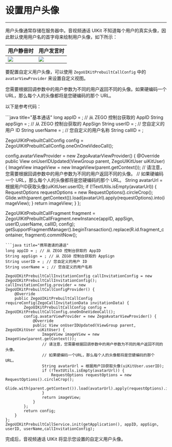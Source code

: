 # 设置用户头像

- - -

用户头像通常存储在服务器中。音视频通话 UIKit 不知道每个用户的真实头像，因此默认使用用户名的首字母来绘制用户头像，如下所示：

| 用户静音时 | 用户发言时 |
| -- | -- |
| <Frame width="256" height="auto" caption=""><img src="https://storage.zego.im/sdk-doc/Pics/ZegoUIKit/Flutter/_default_avatar_nowave.jpg" /></Frame> | <Frame width="256" height="auto" caption=""><img src="https://storage.zego.im/sdk-doc/Pics/ZegoUIKit/Flutter/_default_avatar.jpg" /></Frame> |

要配置自定义用户头像，可以使用 `ZegoUIKitPrebuiltCallConfig` 中的 `avatarViewProvider` 来设置自定义视图。

<Warning title="注意">
您需要根据回调参数中的用户参数为不同的用户返回不同的头像。如果硬编码一个 URL，那么每个人的头像都将是您硬编码的那个 URL。
</Warning>

以下是参考代码：

<CodeGroup>
```java title="基本通话"
long appID = ; // 从 ZEGO 控制台获取的 AppID
String appSign = ; // 从 ZEGO 控制台获取的 AppSign
String userID = ; // 您自定义的用户 ID
String userName = ; // 您自定义的用户名称
String callID = ;

ZegoUIKitPrebuiltCallConfig config = ZegoUIKitPrebuiltCallConfig.oneOnOneVideoCall();

config.avatarViewProvider = new ZegoAvatarViewProvider() {
    @Override
    public View onUserIDUpdated(ViewGroup parent, ZegoUIKitUser uiKitUser) {
        ImageView imageView = new ImageView(parent.getContext());
        // 请注意，您需要根据回调参数中的用户参数为不同的用户返回不同的头像。
        // 如果硬编码一个 URL，那么每个人的头像都将是您硬编码的那个 URL。
        String avatarUrl = 根据用户ID获取头像(uiKitUser.userID);
        if (!TextUtils.isEmpty(avatarUrl)) {
            RequestOptions requestOptions = new RequestOptions().circleCrop();
            Glide.with(parent.getContext()).load(avatarUrl).apply(requestOptions).into(imageView);
        }
        return imageView;
    }
};

ZegoUIKitPrebuiltCallFragment fragment = ZegoUIKitPrebuiltCallFragment.newInstance(appID, appSign, userID,userName, callID, config);
getSupportFragmentManager().beginTransaction().replace(R.id.fragment_container, fragment).commitNow();
```
```java title="携带邀请的通话"
long appID = ; // 从 ZEGO 控制台获取的 AppID
String appSign = ; // 从 ZEGO 控制台获取的 AppSign
String userID = ; // 您自定义的用户 ID
String userName = ; // 您自定义的用户名称

ZegoUIKitPrebuiltCallInvitationConfig callInvitationConfig = new ZegoUIKitPrebuiltCallInvitationConfig();
callInvitationConfig.provider = new ZegoUIKitPrebuiltCallConfigProvider() {
    @Override
    public ZegoUIKitPrebuiltCallConfig requireConfig(ZegoCallInvitationData invitationData) {
        ZegoUIKitPrebuiltCallConfig config = ZegoUIKitPrebuiltCallConfig.oneOnOneVideoCall();
        config.avatarViewProvider = new ZegoAvatarViewProvider() {
            @Override
            public View onUserIDUpdated(ViewGroup parent, ZegoUIKitUser uiKitUser) {
                ImageView imageView = new ImageView(parent.getContext());
                // 请注意，您需要根据回调参数中的用户参数为不同的用户返回不同的头像。
                // 如果硬编码一个URL，那么每个人的头像都将是您硬编码的那个 URL。
                String avatarUrl = 根据用户ID获取头像(uiKitUser.userID);
                if (!TextUtils.isEmpty(avatarUrl)) {
                    RequestOptions requestOptions = new RequestOptions().circleCrop();
                    Glide.with(parent.getContext()).load(avatarUrl).apply(requestOptions).into(imageView);
                }
                return imageView;
            }
        };
        return config;
    }
};
ZegoUIKitPrebuiltCallService.init(getApplication(), appID, appSign, userID, userName,callInvitationConfig);
```
</CodeGroup>

完成后，音视频通话 UIKit 将显示您设置的自定义用户头像。

